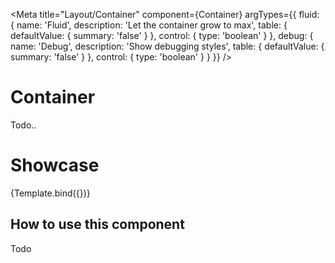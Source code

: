 
<Meta
  title="Layout/Container"
  component={Container}
  argTypes={{
    fluid: {
      name: 'Fluid',
      description: 'Let the container grow to max',
      table: {
        defaultValue: { summary: 'false' }
      },
      control: {
        type: 'boolean'
      }
    },
    debug: {
      name: 'Debug',
      description: 'Show debugging styles',
      table: {
        defaultValue: { summary: 'false' }
      },
      control: {
        type: 'boolean'
      }
    }
  }}
/>


# Container

Todo..

# Showcase

<Canvas>
  <Story
    name="Default"
    args={{
      fluid: false,
      debug: true
    }}
  >
    {Template.bind({})}
  </Story>
</Canvas>

<ArgsTable story="Default" of={Container} />

## How to use this component

Todo
